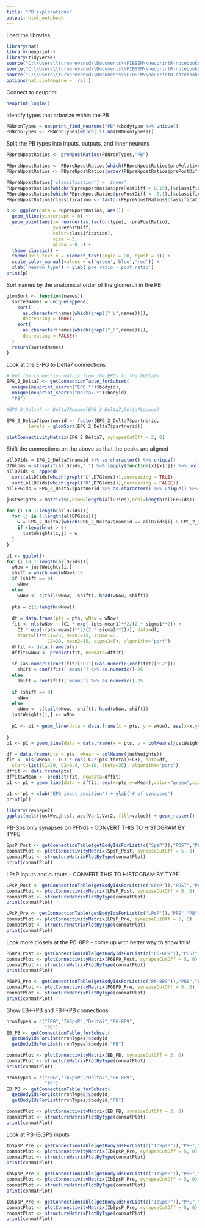 ```yaml
---
title: "PB explorations"
output: html_notebook
---
```


Load the libraries
```r
library(nat)
library(neuprintr)
library(tidyverse)
source("C:\\Users\\turnerevansd\\Documents\\FIBSEM\\neuprintR-notebooks\\pathways.R")
source("C:\\Users\\turnerevansd\\Documents\\FIBSEM\\neuprintR-notebooks\\visualizeConnectivityTables.R")
source("C:\\Users\\turnerevansd\\Documents\\FIBSEM\\neuprintR-notebooks\\neuprintQueryUtils.R")
options(nat.plotengine = 'rgl')
```

Connect to neuprint
```r
neuprint_login()
```

Identify types that arborize within the PB
```r
PBNronTypes = neuprint_find_neurons("PB")$bodytype %>% unique()
PBNronTypes <- PBNronTypes[which(!is.na(PBNronTypes))]
```

Split the PB types into inputs, outputs, and inner neurons
```r
PBpreNpostRatios <- preNpostRatios(PBNronTypes,"PB")

PBpreNpostRatios <- PBpreNpostRatios[which(PBpreNpostRatios$preRelative > 0.02 | PBpreNpostRatios$postRelative > 0.02),]
PBpreNpostRatios <- PBpreNpostRatios[order(PBpreNpostRatios$prePostDiff),]

PBpreNpostRatios['classification'] = 'inner'
PBpreNpostRatios[which(PBpreNpostRatios$prePostDiff > 0.15),]$classification = 'input'
PBpreNpostRatios[which(PBpreNpostRatios$prePostDiff < -0.1),]$classification = 'output'
PBpreNpostRatios$classification <- factor(PBpreNpostRatios$classification, levels = c('input','inner','output'))

p <- ggplot(data = PBpreNpostRatios, aes()) + 
  geom_hline(yintercept = 0) +
  geom_point(aes(x= reorder(as.factor(type), -prePostRatio),
                 y=prePostDiff,
                 color=classification),
                 size = 3,
                 alpha = 0.2) +
  theme_classic() +
  theme(axis.text.x = element_text(angle = 90, hjust = 1)) +
  scale_color_manual(values = c('green','blue','red')) +
  xlab('neuron type') + ylab('pre ratio - post ratio')
print(p)
```

Sort names by the anatomical order of the glomeruli in the PB
```r

glomSort <- function(names){
  sortedNames = unique(append(
    sort(
      as.character(names[which(grepl("_L",names))]),
      decreasing = TRUE),
    sort(
      as.character(names[which(grepl("_R",names))]),
      decreasing = FALSE))
  )
  return(sortedNames)
}

```


Look at the E-PG to Delta7 connections
```r
# Get the connection matrix from the EPGs to the Delta7s
EPG_2_Delta7 <- getConnectionTable_forSubset(
  unique(neuprint_search("EPG.*")$bodyid),
  unique(neuprint_search("Delta7.*")$bodyid),
  "PB")

#EPG_2_Delta7 <- Delta7Rename(EPG_2_Delta7,Delta7Lookup)

EPG_2_Delta7$partnerid <- factor(EPG_2_Delta7$partnerid,
        levels = glomSort(EPG_2_Delta7$partnerid))

plotConnectivityMatrix(EPG_2_Delta7, synapseCutOff = 2, 0)


```

Shift the connections on the above so that the peaks are aligned
```r
allD7ids = EPG_2_Delta7$nameid %>% as.character() %>% unique()
D7Gloms = strsplit(allD7ids,"_") %>% lapply(function(x){x[3]}) %>% unlist()
allD7ids <- append(
  sort(allD7ids[which(grepl("L",D7Gloms))],decreasing = TRUE),
  sort(allD7ids[which(grepl("R",D7Gloms))],decreasing = FALSE))
allEPGids = EPG_2_Delta7$partnerid %>% as.character() %>% unique() %>% glomSort()

justWeights = matrix(0L,nrow=length(allD7ids),ncol=length(allEPGids))

for (i in 1:length(allD7ids)){
  for (j in 1:length(allEPGids)){
    w = EPG_2_Delta7[which(EPG_2_Delta7$nameid == allD7ids[i] & EPG_2_Delta7$partnerid == allEPGids[j]),]$weight
    if (length(w) > 0)
      justWeights[i,j] = w
  }
}

p1 <- ggplot()
for (i in 1:length(allD7ids)){
  wNow = justWeights[i,]
  shift = which.max(wNow)-10
  if (shift == 0)
    wNow
  else
    wNow <- c(tail(wNow, -shift), head(wNow, shift))
  
  pts = c(1:length(wNow))
  
  df = data.frame(pts = pts, wNow = wNow)
  fit <- nls(wNow ~ (C1 * exp(-(pts-mean1)**2/(2 * sigma1**2)) +
    C2 * exp(-(pts-mean2)**2/(2 * sigma2**2))), data=df,
    start=list(C1=20, mean1=15, sigma1=5,
               C2=20, mean2=35, sigma2=5), algorithm="port") 
  dffit <- data.frame(pts)
  dffit$wNow <- predict(fit, newdata=dffit)
  
  if (as.numeric(coef(fit)['C1'])>as.numeric(coef(fit)['C2']))
    shift = coef(fit)['mean1'] %>% as.numeric()-25
  else
    shift = coef(fit)['mean2'] %>% as.numeric()-25

  if (shift == 0)
    wNow
  else
    wNow <- c(tail(wNow, -shift), head(wNow, shift))
  justWeights[i,] <- wNow
  
  p1 <- p1 + geom_line(data = data.frame(x = pts, y = wNow), aes(x=x,y=y))
  
}
p1 <- p1 + geom_line(data = data.frame(x = pts, y = colMeans(justWeights)), aes(x=x,y=y),color="red",size=3)

df = data.frame(pts = pts, wMean = colMeans(justWeights))
fit <- nls(wMean ~ (C1 * cos(-C2*(pts-theta))+C3), data=df,
  start=list(C1=20, C2=0.4, C3=10, theta=35), algorithm="port") 
dffit <- data.frame(pts)
dffit$wMean <- predict(fit, newdata=dffit)
p1 <- p1 + geom_line(data = dffit, aes(x=pts,y=wMean),color="green",size=2)

p1 <- p1 + xlab('EPG input position') + ylab('# of synapses')
print(p1)

library(reshape2)
ggplot(melt(justWeights), aes(Var1,Var2, fill=value)) + geom_raster()

```

PB-Sps only synapses on PFNds - CONVERT THIS TO HISTOGRAM BY TYPE
```r
SpsP_Post <- getConnectionTable(getBodyIdsForList(c("SpsP")),"POST","PB")
conmatPlot <- plotConnectivityMatrix(SpsP_Post, synapseCutOff = 5, 0)
conmatPlot <- structureMatrixPlotByType(conmatPlot)
print(conmatPlot)
```

LPsP inputs and outputs - CONVERT THIS TO HISTOGRAM BY TYPE
```r
LPsP_Post <- getConnectionTable(getBodyIdsForList(c("LPsP")),"POST","PB")
conmatPlot <- plotConnectivityMatrix(LPsP_Post, synapseCutOff = 5, 0)
conmatPlot <- structureMatrixPlotByType(conmatPlot)
print(conmatPlot)

LPsP_Pre <- getConnectionTable(getBodyIdsForList(c("LPsP")),"PRE","PB")
conmatPlot <- plotConnectivityMatrix(LPsP_Pre, synapseCutOff = 5, 0)
conmatPlot <- structureMatrixPlotByType(conmatPlot)
print(conmatPlot)
```

Look more closely at the P6-8P9 - come up with better way to show this!
```r
P68P9_Post <- getConnectionTable(getBodyIdsForList(c("P6-8P9")),"POST","PB")
conmatPlot <- plotConnectivityMatrix(P68P9_Post, synapseCutOff = 5, 0)
conmatPlot <- structureMatrixPlotByType(conmatPlot)
print(conmatPlot)

P68P9_Pre <- getConnectionTable(getBodyIdsForList(c("P6-8P9")),"PRE","PB")
conmatPlot <- plotConnectivityMatrix(P68P9_Pre, synapseCutOff = 5, 0)
conmatPlot <- structureMatrixPlotByType(conmatPlot)
print(conmatPlot)
```

Show EB<->PB and FB<->PB connections
```r
nronTypes = c("EPG","IbSpsP","Delta7","P6-8P9",
              "PE")
EB_PB <- getConnectionTable_forSubset(
  getBodyIdsForList(nronTypes)$bodyid,
  getBodyIdsForList(nronTypes)$bodyid,"PB")

conmatPlot <- plotConnectivityMatrix(EB_PB, synapseCutOff = 3, 0)
conmatPlot <- structureMatrixPlotByType(conmatPlot)
print(conmatPlot)

nronTypes = c("EPG","IbSpsP","Delta7","P6-8P9",
              "PF")
EB_PB <- getConnectionTable_forSubset(
  getBodyIdsForList(nronTypes)$bodyid,
  getBodyIdsForList(nronTypes)$bodyid,"PB")

conmatPlot <- plotConnectivityMatrix(EB_PB, synapseCutOff = 3, 0)
conmatPlot <- structureMatrixPlotByType(conmatPlot)
print(conmatPlot)
```

Look at PB-IB,SPS inputs
```r
IbSpsP_Pre <- getConnectionTable(getBodyIdsForList(c("IbSpsP")),"PRE","IB")
conmatPlot <- plotConnectivityMatrix(IbSpsP_Pre, synapseCutOff = 5, 0)
conmatPlot <- structureMatrixPlotByType(conmatPlot)
print(conmatPlot)

IbSpsP_Pre <- getConnectionTable(getBodyIdsForList(c("IbSpsP")),"PRE","SPS(L)")
conmatPlot <- plotConnectivityMatrix(IbSpsP_Pre, synapseCutOff = 5, 0)
conmatPlot <- structureMatrixPlotByType(conmatPlot)
print(conmatPlot)

IbSpsP_Pre <- getConnectionTable(getBodyIdsForList(c("IbSpsP")),"PRE","SPS(R)")
conmatPlot <- plotConnectivityMatrix(IbSpsP_Pre, synapseCutOff = 5, 0)
conmatPlot <- structureMatrixPlotByType(conmatPlot)
print(conmatPlot)
```
